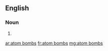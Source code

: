 ==English==

===Noun===
{{head|en|plural|head=[[atom]] [[bomb]]s}}

# {{plural of|atom bomb|lang=en|nocat=1}}

[[ar:atom bombs]]
[[fr:atom bombs]]
[[mg:atom bombs]]